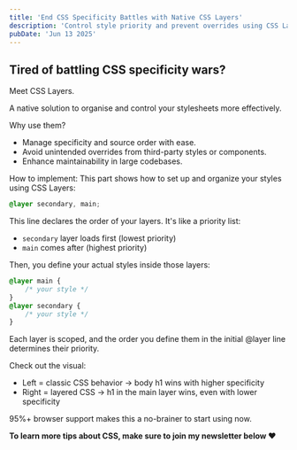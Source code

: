 ```yaml
---
title: 'End CSS Specificity Battles with Native CSS Layers'
description: 'Control style priority and prevent overrides using CSS Layers—an organized, scalable way to manage specificity in modern stylesheets.'
pubDate: 'Jun 13 2025'
---
```



<Picture
	src="/short/06-2025/layer-scoping-property.jpg"
	alt="Comparison of classic CSS specificity vs. layered CSS showing how CSS Layers control style priority"
	width="400"
	height="600"
	style="margin: 2em auto 1em auto; display: block; border: 4px solid var(--border)"
/>

## Tired of battling CSS specificity wars?

Meet CSS Layers.

A native solution to organise and control your stylesheets more effectively.

Why use them?

- Manage specificity and source order with ease.
- Avoid unintended overrides from third-party styles or components.
- Enhance maintainability in large codebases.

How to implement:
This part shows how to set up and organize your styles using CSS Layers:

```css
@layer secondary, main;
```

This line declares the order of your layers. It's like a priority list:

- `secondary` layer loads first (lowest priority)
- `main` comes after (highest priority)

Then, you define your actual styles inside those layers:

```css
@layer main {
	/* your style */
}
@layer secondary {
	/* your style */
}
```

Each layer is scoped, and the order you define them in the initial @layer line determines their priority.

Check out the visual:

- Left = classic CSS behavior → body h1 wins with higher specificity
- Right = layered CSS → h1 in the main layer wins, even with lower specificity

95%+ browser support makes this a no-brainer to start using now.

**To learn more tips about CSS, make sure to join my newsletter below ❤️**
